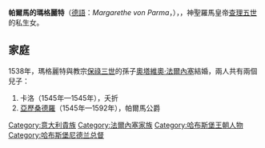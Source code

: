 {{Unreferenced|time=2020-12-05T08:10:36+00:00}}
{{Infobox royalty
| name         = 帕爾馬的瑪格麗特
| title        = 帕爾馬公爵夫人
| image        = MargarethevonParma02.jpg
| birth_date   = {{birth date|1522|7|5|df=y}}
| birth_place  = [[奧德納爾德|奧德納爾德]]
| death_date   = {{Death date and age|1586|1|18|1522|12|28|df=y}}
| death_place  = [[奧爾托納|奧爾托納]]
| burial_place = [[圣西斯笃堂_(皮亚琴察)|聖西斯篤堂]]
| house        = [[哈布斯堡王朝|哈布斯堡王朝]]
| father       = [[查理五世_(神圣罗马帝国)|神聖羅馬皇帝查理五世]]
| mother       = [[約翰娜·范·德·根斯特|約翰娜·范·德·根斯特]]
| signature    = Signatur Margarethe von Parma.PNG
}}

'''帕爾馬的瑪格麗特'''（[[德語|德語]]：''Margarethe von Parma''，{{bd|1522年|7月5日|1586年|1月18日}}），{{le|帕爾馬公爵夫人|List of Parmese consorts}}，神聖羅馬皇帝[[查理五世_(神圣罗马帝国)|查理五世]]的私生女。

== 家庭 ==
1538年，瑪格麗特與教宗[[保祿三世|保祿三世]]的孫子[[奧塔維奧·法爾內塞|奧塔維奧·法爾內塞]]結婚，兩人共有兩個兒子：
# 卡洛（1545年—1545年），夭折
# [[亚历桑德罗·法尔内塞|亞歷桑德羅]]（1545年—1592年），帕爾馬公爵

[[Category:意大利貴族|Category:意大利貴族]]
[[Category:法爾內塞家族|Category:法爾內塞家族]]
[[Category:哈布斯堡王朝人物|Category:哈布斯堡王朝人物]]
[[Category:哈布斯堡尼德兰总督|Category:哈布斯堡尼德兰总督]]